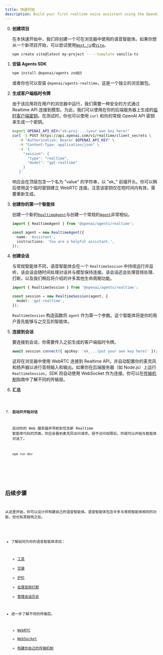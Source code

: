 ```yaml
---
title: 快速开始
description: Build your first realtime voice assistant using the OpenAI Agents SDK in minutes.
---
```



<Steps>

0. **创建项目**

   在本快速开始中，我们将创建一个可在浏览器中使用的语音智能体。如果你想从一个新项目开始，可以尝试使用[`Next.js`](https://nextjs.org/docs/getting-started/installation)或[`Vite`](https://vite.dev/guide/installation.html)。

   ```bash
   npm create vite@latest my-project -- --template vanilla-ts
   ```

1. **安装 Agents SDK**

   ```bash
   npm install @openai/agents zod@3
   ```

   或者你也可以安装 `@openai/agents-realtime`，这是一个独立的浏览器包。

2. **生成客户端临时令牌**

   由于该应用将在用户的浏览器中运行，我们需要一种安全的方式通过 Realtime API 连接到模型。为此，我们可以使用在你的后端服务器上生成的[临时客户端密钥](https://platform.openai.com/docs/guides/realtime#creating-an-ephemeral-token)。在测试时，你也可以使用 `curl` 和你的常规 OpenAI API 密钥来生成一个密钥。

   ```bash
   export OPENAI_API_KEY="sk-proj-...(your own key here)"
   curl -X POST https://api.openai.com/v1/realtime/client_secrets \
      -H "Authorization: Bearer $OPENAI_API_KEY" \
      -H "Content-Type: application/json" \
      -d '{
        "session": {
          "type": "realtime",
          "model": "gpt-realtime"
        }
      }'
   ```

   响应会在顶层包含一个名为 "value" 的字符串，以 "ek\_" 前缀开头。你可以稍后使用这个临时密钥建立 WebRTC 连接。注意该密钥仅在短时间内有效，需要重新生成。

3. **创建你的第一个智能体**

   创建一个新的[`RealtimeAgent`](/openai-agents-js/openai/agents-realtime/classes/realtimeagent/)与创建一个常规的[`Agent`](/openai-agents-js/zh/guides/agents)非常相似。

   ```typescript
   import { RealtimeAgent } from '@openai/agents/realtime';

   const agent = new RealtimeAgent({
     name: 'Assistant',
     instructions: 'You are a helpful assistant.',
   });
   ```

4. **创建会话**

   与常规智能体不同，语音智能体会在一个 `RealtimeSession` 中持续运行并监听，该会话会随时间处理对话并与模型保持连接。该会话还会处理音频处理、打断，以及我们稍后将介绍的许多其他生命周期功能。

   ```typescript
   import { RealtimeSession } from '@openai/agents/realtime';

   const session = new RealtimeSession(agent, {
     model: 'gpt-realtime',
   });
   ```

   `RealtimeSession` 构造函数将 `agent` 作为第一个参数。这个智能体将是你的用户首先能够与之交互的智能体。

5. **连接到会话**

   要连接到会话，你需要传入之前生成的客户端临时令牌。

   ```typescript
   await session.connect({ apiKey: 'ek_...(put your own key here)' });
   ```

   这将在浏览器中使用 WebRTC 连接到 Realtime API，并自动配置你的麦克风和扬声器以进行音频输入和输出。如果你在后端服务器（如 Node.js）上运行 `RealtimeSession`，SDK 将自动使用 WebSocket 作为连接。你可以在[传输机制](/openai-agents-js/zh/guides/voice-agents/transport)指南中了解不同的传输层。

6. **汇总**

   <Code lang="typescript" code={helloWorldExample} />

7. **启动并开始对话**

   启动你的 Web 服务器并导航到包含新 Realtime 智能体代码的页面。你应会看到麦克风访问请求。授予访问权限后，你就可以开始与智能体对话了。

   ```bash
   npm run dev
   ```

</Steps>

## 后续步骤

从这里开始，你可以设计并构建自己的语音智能体。语音智能体包含许多与常规智能体相同的功能，但也有其独特之处。

- 了解如何为你的语音智能体添加：
  - [工具](/openai-agents-js/zh/guides/voice-agents/build#tools)
  - [交接](/openai-agents-js/zh/guides/voice-agents/build#handoffs)
  - [护栏](/openai-agents-js/zh/guides/voice-agents/build#guardrails)
  - [处理音频打断](/openai-agents-js/zh/guides/voice-agents/build#audio-interruptions)
  - [管理会话历史](/openai-agents-js/zh/guides/voice-agents/build#session-history)

- 进一步了解不同的传输层。
  - [WebRTC](/openai-agents-js/zh/guides/voice-agents/transport#connecting-over-webrtc)
  - [WebSocket](/openai-agents-js/zh/guides/voice-agents/transport#connecting-over-websocket)
  - [构建你自己的传输机制](/openai-agents-js/zh/guides/voice-agents/transport#building-your-own-transport-mechanism)
